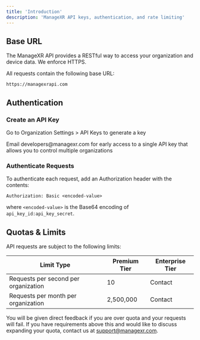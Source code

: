 ```yaml
---
title: 'Introduction'
description: 'ManageXR API keys, authentication, and rate limiting'
---
```


## Base URL

The ManageXR API provides a RESTful way to access your organization and device data. We enforce HTTPS.

All requests contain the following base URL:

```
https://managexrapi.com
```

## Authentication
### Create an API Key
Go to Organization Settings > API Keys to generate a key

<Note>
Email developers@managexr.com for early access to a single API key that allows you to control multiple organizations
</Note>

### Authenticate Requests

To authenticate each request, add an Authorization header with the contents:

```
Authorization: Basic <encoded-value>
```
where `<encoded-value>` is the Base64 encoding of `api_key_id:api_key_secret`. 



## Quotas & Limits

API requests are subject to the following limits:

| Limit Type         | Premium Tier   | Enterprise Tier         |
| ------------- | ----------------- | --------------- |
| Requests per second per organization          | 10       | Contact        |
| Requests per month per organization        | 2,500,000       | Contact       |

 

You will be given direct feedback if you are over quota and your requests will fail. If you have requirements above this and would like to discuss expanding your quota, contact us at support@managexr.com.
